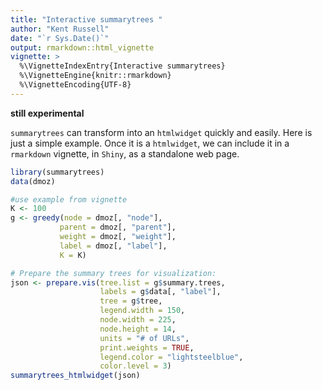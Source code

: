 ```yaml
---
title: "Interactive summarytrees "
author: "Kent Russell"
date: "`r Sys.Date()`"
output: rmarkdown::html_vignette
vignette: >
  %\VignetteIndexEntry{Interactive summarytrees}
  %\VignetteEngine{knitr::rmarkdown}
  %\VignetteEncoding{UTF-8}
---
```


**still experimental**

`summarytrees` can transform into an `htmlwidget` quickly and easily.  Here is just a simple example.  Once it is a `htmlwidget`, we can include it in a `rmarkdown` vignette, in `Shiny`, as a standalone web page.

```r
library(summarytrees)
data(dmoz)

#use example from vignette
K <- 100
g <- greedy(node = dmoz[, "node"],
           parent = dmoz[, "parent"],
           weight = dmoz[, "weight"],
           label = dmoz[, "label"],
           K = K)

# Prepare the summary trees for visualization:
json <- prepare.vis(tree.list = g$summary.trees,
                    labels = g$data[, "label"],
                    tree = g$tree,
                    legend.width = 150,
                    node.width = 225,
                    node.height = 14,
                    units = "# of URLs",
                    print.weights = TRUE,
                    legend.color = "lightsteelblue",
                    color.level = 3)
summarytrees_htmlwidget(json)
```